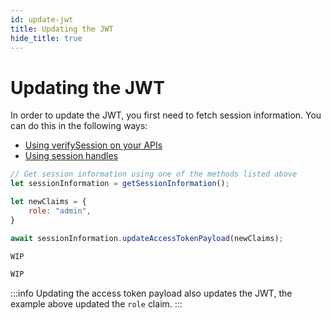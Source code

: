 ```yaml
---
id: update-jwt
title: Updating the JWT
hide_title: true
---
```


<!-- COPY DOCS -->
<!-- ./session/common-customizations/sessions/with-jwt/update-jwt.mdx -->


# Updating the JWT

In order to update the JWT, you first need to fetch session information. You can do this in the following ways:
- [Using verifySession on your APIs](../session-verification-in-api/verify-session)
- [Using session handles](../fetch-sessions-for-user)

<BackendSDKTabs>
<TabItem value="nodejs">

```jsx
// Get session information using one of the methods listed above
let sessionInformation = getSessionInformation();

let newClaims = {
    role: "admin",
}

await sessionInformation.updateAccessTokenPayload(newClaims);
```

</TabItem>
<TabItem value="go">

```go
WIP
```
</TabItem>
<TabItem value="python">

```python
WIP
```

</TabItem>
</BackendSDKTabs>

:::info
Updating the access token payload also updates the JWT, the example above updated the `role` claim.
:::

